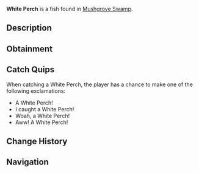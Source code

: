 {{FishInfobox
|image          = White Perch.png
|rarity         = Common
|sea            = First Sea
|location       = [[Mushgrove Swamp]]
|sublocation    = 
|sources        = Fishing Rod
|radar_location = 
|xp             = 80
|weather        = 
|time           = 
|season         = Spring, Autumn
|bait           = Worm
|base_weight    = 1.2
|base_value     = 80
|weight_range   = 1
|base_chance    = 80
|base_resil     = 70
}}
'''White Perch''' is a {{Rarity|Common}} fish found in [[Mushgrove Swamp]].

== Description ==
{{Description|The Perch is a common freshwater fish that is best found in Mushgrove Swamp; Unlike the classic Perch, the White Perch has no noticeable stripes.|Bestiary Entry}}

== Obtainment ==
{{Description|Found in Mushgrove.|Bestiary Hint}}
{{Fish Availability|
Mushgrove Swamp
|top_rods      = 
Leviathan's Fang Rod\294343.9\145481.89;
Trident Rod\290610.78\130395.35;
Free Spirit Rod\284595.25\130070.56;
Azure Of Lagoon\273880.57\154071.48;
No-Life Rod\270171.67\185175.8;
Flimsy Rod\173572.89\131844.8;
Training Rod\221007.56\178693.94;
Long Rod\216293.26\119240.71;
Seraphic Rod\242407.06\183745.68;
Fast Rod\232626.35\182168.51;
Tempest Rod\247856.59\177405.66;
Adventurer's Rod\162274.46\128411.86;
Challenger's Rod\251127.04\168312.3;
Zeus Rod\247029.94\156629.12;
Blazebringer Rod\243748.36\147813.24;
Verdant Shear Rod\243341.87\156728.87;
Rod Of The Forgotten Fang\240786.61\167800.77;
Depthseeker Rod\239036.91\143449.8;
Rod Of The Depths\238138.79\152430.94;
Volcanic Rod\236317.01\137577.83;
Avalanche Rod\235723.41\131515.6;
Ethereal Prism Rod\231179.31\62932.71;
Rod Of The Exalted One\230899.84\143176.07;
Steady Rod\114874.07\72949.24
|recommended   = Trident Rod
}}

== Catch Quips ==
When catching a White Perch, the player has a chance to make one of the following exclamations:
* A White Perch!
* I caught a White Perch!
* Woah, a White Perch!
* Aww! A White Perch!

== Change History ==
{{Change History|{{subst:Current Version}}}}

== Navigation ==
{{Fish Navbox|Mushgrove Swamp}}